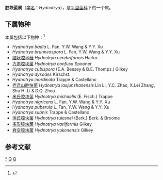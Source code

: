 {{Automatic Taxobox
| taxon = Hydnotrya
| authority = Berk. & Broome (1846)
| image = Hydnotrya tulasnei 89493.jpg
| image_caption = Hydnotrya tulasnei
| type species = Hydnotrya tulasnei
| type species authority = (Berk.) Berk. & Broome (1846)
| Synonyms =
* ''Geoporella'' Soehner (1951)
* ''Gyrocratera'' Henn. (1899)
}}

'''腔块菌属'''（[[学名|学名]]：''Hydnotrya''），是[[平盘菌科|平盘菌科]]下的一个属。

==下属物种==
本属包括以下物种：<ref>{{cite web |title=Gyromitra Fr., 1849 |url=https://www.gbif.org/species/2593331 |website=GBIF}}</ref>
* ''Hydnotrya badia'' L. Fan, Y.W. Wang & Y.Y. Xu
* ''Hydnotrya brunneospora'' L. Fan, Y.W. Wang & Y.Y. Xu
* [[脑状腔地菇|脑状腔地菇]] ''Hydnotrya cerebriformis'' Harkn.
* [[方孢腔块菌|方孢腔块菌]] ''Hydnotrya confusa'' Spooner
* ''Hydnotrya cubispora'' (E.A. Bessey & B.E. Thomps.) Gilkey
* ''Hydnotrya dysodes'' Kirschst.
* ''Hydnotrya inordinata'' Trappe & Castellano
* [[老君山腔块菌|老君山腔块菌]] ''Hydnotrya laojunshanensis'' Lin Li, Y.C. Zhao, X.Lei Zhang, Shu H. Li & D.Q. Zhou
* [[米氏腔块菌|米氏腔块菌]] ''Hydnotrya michaelis'' (E. Fisch.) Trappe
* ''Hydnotrya nigricans'' L. Fan, Y.W. Wang & Y.Y. Xu
* ''Hydnotrya puberula'' L. Fan, Y.W. Wang & Y.Y. Xu
* ''Hydnotrya subnix'' Trappe & Castellano
* [[涂氏腔块菌|涂氏腔块菌]] ''Hydnotrya tulasnei'' (Berk.) Berk. & Broome
* [[多形腔块菌|多形腔块菌]] ''Hydnotrya variiformis'' Gilkey
* [[育空腔块菌|育空腔块菌]] ''Hydnotrya yukonensis'' Gilkey

== 参考文献 ==
{{Reflist}}

{{taxonbar}}
[[Category:_腔块菌属|*]]
[[Category:_平盘菌科|Q]]
[[Category:_1846年描述的分类群|Q]]